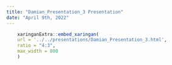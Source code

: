 ```yaml
---
title: "Damian_Presentation_3 Presentation"
date: "April 9th, 2022"
---
```


```r
    xaringanExtra::embed_xaringan(
    url = '../../presentations/Damian_Presentation_3.html',
    ratio = "4:3",
    max_width = 800
    )
```
